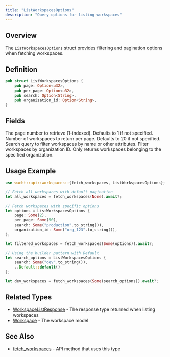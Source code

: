 ```yaml
---
title: "ListWorkspacesOptions"
description: "Query options for listing workspaces"
---
```


## Overview

The `ListWorkspacesOptions` struct provides filtering and pagination options when fetching workspaces.

## Definition

```rust
pub struct ListWorkspacesOptions {
    pub page: Option<u32>,
    pub per_page: Option<u32>,
    pub search: Option<String>,
    pub organization_id: Option<String>,
}
```

## Fields

<ParamField path="page" type="Option<u32>">
  The page number to retrieve (1-indexed). Defaults to 1 if not specified.
</ParamField>

<ParamField path="per_page" type="Option<u32>">
  Number of workspaces to return per page. Defaults to 20 if not specified.
</ParamField>

<ParamField path="search" type="Option<String>">
  Search query to filter workspaces by name or other attributes.
</ParamField>

<ParamField path="organization_id" type="Option<String>">
  Filter workspaces by organization ID. Only returns workspaces belonging to the specified organization.
</ParamField>

## Usage Example

```rust
use wacht::api::workspaces::{fetch_workspaces, ListWorkspacesOptions};

// Fetch all workspaces with default pagination
let all_workspaces = fetch_workspaces(None).await?;

// Fetch workspaces with specific options
let options = ListWorkspacesOptions {
    page: Some(2),
    per_page: Some(50),
    search: Some("production".to_string()),
    organization_id: Some("org_123".to_string()),
};

let filtered_workspaces = fetch_workspaces(Some(options)).await?;

// Using the builder pattern with Default
let search_options = ListWorkspacesOptions {
    search: Some("dev".to_string()),
    ..Default::default()
};

let dev_workspaces = fetch_workspaces(Some(search_options)).await?;
```

## Related Types

- [WorkspaceListResponse](/rust-sdk/types/workspace-list-response) - The response type returned when listing workspaces
- [Workspace](/rust-sdk/types/workspace) - The workspace model

## See Also

- [fetch_workspaces](/rust-sdk/api/fetch-workspaces) - API method that uses this type
